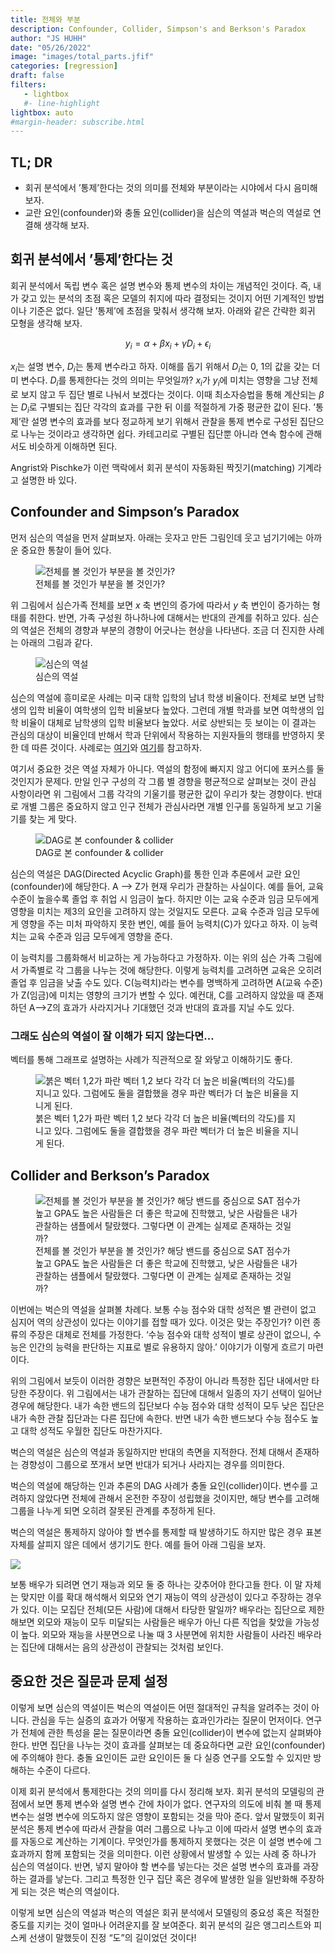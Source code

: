 ```yaml
---
title: 전체와 부분 
description: Confounder, Collider, Simpson's and Berkson's Paradox 
author: "JS HUHH"
date: "05/26/2022"
image: "images/total_parts.jfif"
categories: [regression]
draft: false
filters:
   - lightbox
   #- line-highlight
lightbox: auto
#margin-header: subscribe.html
---
```


## TL; DR 

- 회귀 분석에서 '통제'한다는 것의 의미를 전체와 부분이라는 시야에서 다시 음미해 보자. 
- 교란 요인(confounder)와 충돌 요인(collider)을 심슨의 역설과 벅슨의 역설로 연결해 생각해 보자. 

## 회귀 분석에서 '통제'한다는 것 

회귀 분석에서 독립 변수 혹은 설명 변수와 통제 변수의 차이는 개념적인 것이다. 즉, 내가 갖고 있는 분석의 초점 혹은 모델의 취지에 따라 결정되는 것이지 어떤 기계적인 방법이나 기준은 없다. 일단 '통제'에 초점을 맞춰서 생각해 보자. 아래와 같은 간략한 회귀 모형을 생각해 보자. 

$$
y_i = \alpha + \beta x_i + \gamma D_i + \epsilon_i
$$

$x_i$는 설명 변수, $D_i$는 통제 변수라고 하자. 이해를 돕기 위해서 $D_i$는 0, 1의 값을 갖는 더미 변수다. $D_i$를 통제한다는 것의 의미는 무엇일까? $x_i$가 $y_i$에 미치는 영향을 그냥 전체로 보지 않고 두 집단 별로 나눠서 보겠다는 것이다. 이때 최소자승법을 통해 계산되는 $\beta$는 $D_i$로 구별되는 집단 각각의 효과를 구한 뒤 이를 적절하게 가중 평균한 값이 된다. '통제'란 설명 변수의 효과를 보다 정교하게 보기 위해서 관찰을 통제 변수로 구성된 집단으로 나누는 것이라고 생각하면 쉽다. 카테고리로 구별된 집단뿐 아니라 연속 함수에 관해서도 비슷하게 이해하면 된다.  

:::{.column-margin}
Angrist와 Pischke가 이런 맥락에서 회귀 분석이 자동화된 짝짓기(matching) 기계라고 설명한 바 있다. 
:::

## Confounder and Simpson's Paradox 

먼저 심슨의 역설을 먼저 살펴보자. 아래는 웃자고 만든 그림인데 웃고 넘기기에는 아까운 중요한 통찰이 들어 있다. 

::: {layout="[[-10, 60, -10]]" layout-valign="bottom"}
![전체를 볼 것인가 부분을 볼 것인가?](https://149695847.v2.pressablecdn.com/wp-content/uploads/2018/12/simpsons-paradox.jpg)
:::

위 그림에서 심슨가족 전체를 보면 $x$ 축 변인의 증가에 따라서 $y$ 축 변인이 증가하는 형태를 취한다. 반면, 가족 구성원 하나하나에 대해서는 반대의 관계를 취하고 있다. 심슨의 역설은 전체의 경향과 부분의 경향이 어긋나는 현상을 나타낸다. 조금 더 진지한 사례는 아래의 그림과 같다. 

::: {layout="[[-10, 60, -10]]" layout-valign="bottom"}
![심슨의 역설](https://upload.wikimedia.org/wikipedia/commons/f/fb/Simpsons_paradox_-_animation.gif?1653868287578)
:::
:::{ .column-margin }
심슨의 역설에 흥미로운 사례는 미국 대학 입학의 남녀 학생 비율이다. 전체로 보면 남학생의 입학 비율이 여학생의 입학 비율보다 높았다. 그런데 개별 학과를 보면 여학생의 입학 비율이 대체로 남학생의 입학 비율보다 높았다. 서로 상반되는 듯 보이는 이 결과는 관심의 대상이 비율인데 반해서 학과 단위에서 작용하는 지원자들의 행태를 반영하지 못한 데 따른 것이다. 사례로는 [여기](https://namu.wiki/w/%EC%8B%AC%EC%8A%A8%EC%9D%98%20%EC%97%AD%EC%84%A4)와 [여기](https://medium.com/bondata/simpsons-paradox-and-confounding-190a26f9e039)를 참고하자. 
:::

여기서 중요한 것은 역설 자체가 아니다. 역설의 함정에 빠지지 않고 어디에 포커스를 둘 것인지가 문제다. 만일 인구 구성의 각 그룹 별 경향을 평균적으로 살펴보는 것이 관심 사항이라면 위 그림에서 그룹 각각의 기울기를 평균한 값이 우리가 찾는 경향이다. 반대로 개별 그룹은 중요하지 않고 인구 전체가 관심사라면 개별 인구를 동일하게 보고 기울기를 찾는 게 맞다. 

::: {layout="[[-10, 60, -10]]" layout-valign="bottom"}
![DAG로 본 confounder & collider](https://slidetodoc.com/presentation_image_h/792ab2d7ce21c60c396545ec752d13fe/image-44.jpg)
:::

심슨의 역설은 DAG(Directed Acyclic Graph)를 통한 인과 추론에서 교란 요인(confounder)에 해당한다.  A --> Z가 현재 우리가 관찰하는 사실이다. 예를 들어, 교육 수준이 높을수록 졸업 후 취업 시 임금이 높다. 하지만 이는 교육 수준과 임금 모두에게 영향을 미치는 제3의 요인을 고려하지 않는 것일지도 모른다. 교육 수준과 임금 모두에게 영향을 주는 미처 파악하지 못한 변인, 예를 들어 능력치(C)가 있다고 하자. 이 능력치는 교육 수준과 임금 모두에게 영향을 준다. 

이 능력치를 그룹화해서 비교하는 게 가능하다고 가정하자. 이는 위의 심슨 가족 그림에서 가족별로 각 그룹을 나누는 것에 해당한다. 이렇게 능력치를 고려하면 교육은 오히려 졸업 후 임금을 낮출 수도 있다. C(능력치)라는 변수를 명백하게 고려하면 A(교육 수준)가 Z(임금)에 미치는 영향의 크기가 변할 수 있다. 예컨대, C를 고려하지 않았을 때 존재하던 A-->Z의 효과가 사라지거나 기대했던 것과 반대의 효과를 지닐 수도 있다.    

### 그래도 심슨의 역설이 잘 이해가 되지 않는다면... 

벡터를 통해 그래프로 설명하는 사례가 직관적으로 잘 와닿고 이해하기도 좋다. 

::: {layout="[[-10, 60, -10]]" layout-valign="bottom"}
![붉은 벡터 1,2가 파란 벡터 1,2 보다 각각 더 높은 비율(벡터의 각도)를 지니고 있다. 그럼에도 둘을 결합했을 경우 파란 벡터가 더 높은 비율을 지니게 된다.](https://upload.wikimedia.org/wikipedia/commons/thumb/9/9d/Simpsons-vector.svg/430px-Simpsons-vector.svg.png?20180610180117)
:::

## Collider and Berkson's Paradox 

::: {layout="[[-10, 60, -10]]" layout-valign="bottom"}
![전체를 볼 것인가 부분을 볼 것인가? 해당 밴드를 중심으로 SAT 점수가 높고 GPA도 높은 사람들은 더 좋은 학교에 진학했고, 낮은 사람들은 내가 관찰하는 샘플에서 탈랐했다. 그렇다면 이 관계는 실제로 존재하는 것일까?](https://brilliant-staff-media.s3-us-west-2.amazonaws.com/tiffany-wang/1Mvt8RPtlU.png){ .my-figure5 }
:::

이번에는 벅슨의 역설을 살펴볼 차례다. 보통 수능 점수와 대학 성적은 별 관련이 없고 심지어 역의 상관성이 있다는 이야기를 접할 때가 있다. 이것은 맞는 주장인가? 이런 종류의 주장은 대체로 전체를 가정한다. '수능 점수와 대학 성적이 별로 상관이 없으니, 수능은 인간의 능력을 판단하는 지표로 별로 유용하지 않아.' 이야기가 이렇게 흐르기 마련이다. 

위의 그림에서 보듯이 이러한 경향은 보편적인 주장이 아니라 특정한 집단 내에서만 타당한 주장이다. 위 그림에서는 내가 관찰하는 집단에 대해서 일종의 자기 선택이 일어난 경우에 해당한다. 내가 속한 밴드의 집단보다 수능 점수와 대학 성적이 모두 낮은 집단은 내가 속한 관찰 집단과는 다른 집단에 속한다. 반면 내가 속한 밴드보다 수능 점수도 높고 대학 성적도 우월한 집단도 마찬가지다. 

벅슨의 역설은 심슨의 역설과 동일하지만 반대의 측면을 지적한다. 전체 대해서 존재하는 경향성이 그룹으로 쪼개서 보면 반대가 되거나 사라지는 경우를 의미한다. 

벅슨의 역설에 해당하는 인과 추론의 DAG 사례가 충돌 요인(collider)이다. 변수를 고려하지 않았다면 전체에 관해서 온전한 주장이 성립했을 것이지만, 해당 변수를 고려해 그룹을 나누게 되면 오히려 잘못된 관계를 추정하게 된다. 

:::{ .column-margin }
벅슨의 역설은 통제하지 않아야 할 변수를 통제할 때 발생하기도 하지만 많은 경우 표본 자체를 살피지 않은 데에서 생기기도 한다. 예를 들어 아래 그림을 보자. 

![](https://mixtape.scunning.com/03-Directed_Acyclical_Graphs_files/figure-html/moviestar-dag-1.png)

보통 배우가 되려면 연기 재능과 외모 둘 중 하나는 갖추어야 한다고들 한다. 이 말 자체는 맞지만 이를 확대 해석해서 외모와 연기 재능이 역의 상관성이 있다고 주장하는 경우가 있다. 이는 모집단 전체(모든 사람)에 대해서 타당한 말일까? 배우라는 집단으로 제한해보면 외모와 재능이 모두 미달되는 사람들은 배우가 아닌 다른 직업을 찾았을 가능성이 높다. 외모와 재능을 사분면으로 나눌 때 3 사분면에 위치한 사람들이 사라진 배우라는 집단에 대해서는 음의 상관성이 관찰되는 것처럼 보인다. 

:::


## 중요한 것은 질문과 문제 설정 

이렇게 보면 심슨의 역설이든 벅슨의 역설이든 어떤 절대적인 규칙을 알려주는 것이 아니다. 관심을 두는 실증의 효과가 어떻게 작용하는 효과인가라는 질문이 먼저이다. 연구가 전체에 관한 특성을 묻는 질문이라면 충돌 요인(collider)이 변수에 없는지 살펴봐야 한다. 반면 집단을 나누는 것이 효과를 살펴보는 데 중요하다면 교란 요인(confounder)에 주의해야 한다. 충돌 요인이든 교란 요인이든 둘 다 실증 연구를 오도할 수 있지만 방해하는 수준이 다르다. 

이제 회귀 분석에서 통제한다는 것의 의미를 다시 정리해 보자. 회귀 분석의 모델링의 관점에서 보면 통제 변수와 설명 변수 간에 차이가 없다. 연구자의 의도에 비춰 볼 때 통제 변수는 설명 변수에 의도하지 않은 영향이 포함되는 것을 막아 준다. 앞서 말했듯이 회귀 분석은 통제 변수에 따라서 관찰을 여러 그룹으로 나누고 이에 따라서 설명 변수의 효과를 자동으로 계산하는 기계이다. 무엇인가를 통제하지 못했다는 것은 이 설명 변수에 그 효과까지 함께 포함되는 것을 의미한다. 이런 상황에서 발생할 수 있는 사례 중 하나가 심슨의 역설이다. 반면, 넣지 말아야 할 변수를 넣는다는 것은 설명 변수의 효과를 과장하는 결과를 낳는다.  그리고 특정한 인구 집단 혹은 경우에 발생한 일을 일반화해 주장하게 되는 것은 벅슨의 역설이다. 

이렇게 보면 심슨의 역설과 벅슨의 역설은 회귀 분석에서 모델링의 중요성 혹은 적절한 중도를 지키는 것이 얼마나 어려운지를 잘 보여준다. 회귀 분석의 길은 앵그리스트와 피스케 선생이 말했듯이 진정 "도"의 길이었던 것이다! 